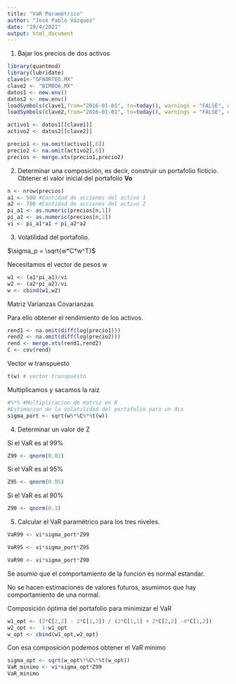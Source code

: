```yaml
---
title: "VaR Paramétrico"
author: "José Pablo Vázquez"
date: "19/4/2021"
output: html_document
---
```


1) Bajar los precios de dos activos

```r
library(quantmod)
library(lubridate)
clave1<-"GFNORTEO.MX"
clave2 <- "BIMBOA.MX"
datos1 <- new.env()
datos2 <- new.env()
loadSymbols(clave1,from="2016-01-01", to=today(), warnings = "FALSE", env = datos1)
loadSymbols(clave2,from="2016-01-01", to=today(), warnings = "FALSE", env = datos2)

activo1 <- datos1[[clave1]]
activo2 <- datos2[[clave2]]

precio1 <- na.omit(activo1[,6])
precio2 <- na.omit(activo2[,6])
precios <- merge.xts(precio1,precio2)
```


2) Determinar una composición, es decir, construir un portafolio ficticio. Obtener el valor inicial del portafolio **Vo**

```r
n <- nrow(precios)
a1 <- 500 #Cantidad de acciones del activo 1
a2 <- 700 #Cantidad de acciones del activo 2
pi_a1 <- as.numeric(precios[n,1])
pi_a2 <- as.numeric(precios[n,2])
vi <- pi_a1*a1 + pi_a2*a2
```


3) Volatilidad del portafolio.

$\sigma_p = \sqrt{w*C*w^T}$

Necesitamos el vector de pesos w

```r
w1 <- (a1*pi_a1)/vi
w2 <- (a2*pi_a2)/vi
w <- cbind(w1,w2)
```


Matriz Varianzas Covarianzas

Para ello obtener el rendimiento de los activos.

```r
rend1 <- na.omit(diff(log(precio1)))
rend2 <- na.omit(diff(log(precio2)))
rend <- merge.xts(rend1,rend2)
C <- cov(rend)
```


Vector w transpuesto

```r
t(w) # vector transpuesto
```


Multiplicamos y sacamos la raiz

```r
#%*% #Multiplicacion de matriz en R
#Estimacion de la volatilidad del portafolio para un dia
sigma_port <- sqrt(w%*%C%*%t(w))
```


4) Determinar un valor de Z

Si el VaR es al 99%

```r
Z99 <- qnorm(0.01)
```


Si el VaR es al 95%

```r
Z95 <- qnorm(0.05)
```


Si el VaR es al 90%

```r
Z90 <- qnorm(0.1)
```


5) Calcular el VaR paramétrico para los tres niveles.

```r
VaR99 <- vi*sigma_port*Z99
```


```r
VaR95 <- vi*sigma_port*Z95
```


```r
VaR90 <- vi*sigma_port*Z90
```

Se asumio que el comportamiento de la funcion es normal estandar.

No se hacen estimaciones de valores futuros, asumimos que hay comportamiento de una normal.

Composición óptima del portafolio para minimizar el VaR

```r
w1_opt <- (2*C[2,2] - 2*C[1,2]) / (2*C[1,1] + 2*C[2,2] -4*C[1,2])
w2_opt <-  1-w1_opt
w_opt <- cbind(w1_opt,w2_opt)
```


Con esa composición podemos obtener el VaR mínimo

```r
sigma_opt <- sqrt(w_opt%*%C%*%t(w_opt))
VaR_minimo <- vi*sigma_opt*Z99
VaR_minimo
```










